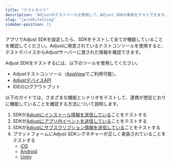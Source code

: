 ```yaml
---
title: "テストガイド"
description: "Adjustのテストツールを使用して、Adjust SDKの実装をテストできます。"
slug: "ja/sdk/testing"
sidebar-position: 11
---
```


アプリでAdjust SDKを設定したら、SDKをテストして全てが機能していることを確認してください。Adjustに用意されているテストコンソールを使用すると、テストデバイスからAdjustサーバーに渡された情報を確認できます。

Adjust SDKをテストするには、以下のツールを使用してください。

-  Adjustテストコンソール（[AppView](https://help.adjust.com/ja/article/testing-console)でご利用可能）。
-  [AdjustデバイスAPI](/ja/api/device-api)
-  IDEのログアウトプット

以下のガイドでは、さまざまな機能とシナリオをテストして、連携が想定どおりに機能していることを確認する方法について説明します。

1. SDKが[Adjustにインストール情報を送信している](/ja/sdk/testing/install-recording)ことをテストする
2. SDKが[Adjustにアプリ内イベントを送信している](/ja/sdk/testing/event-recording)ことをテストする
3. SDKが[Adjustにサブスクリプション情報を送信している](/ja/sdk/testing/subscription-recording)ことをテストする
4. プラットフォームにAdjust SDKシグネチャーが正しく実装されていることをテストする
   -  [iOS](/ja/sdk/ios/integrations/signature-library)
   -  [Android](/ja/sdk/android/integrations/signature-library)
   -  [Unity](/ja/sdk/unity/integrations/signature-library)
